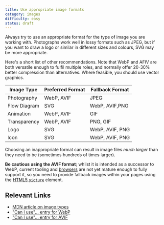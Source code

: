```yaml
---
title: Use appropriate image formats
category: images
difficulty: easy
status: draft
---
```


Always try to use an appropriate format for the type of image you are working with. Photographs work well in lossy formats such as JPEG, but if you want to draw a logo or similar in different sizes and colours, SVG may be more appropriate.

Here's a short list of other recommendations. Note that WebP and AFIV are both versatile enough to fulfil multiple roles, and normally offer 20-30% better compression than alternatives. Where feasible, you should use vector graphics.

| Image Type   | Preferred Format | Fallback Format |
| ------------ | ---------------- | --------------- |
| Photography  | WebP, AVIF       | JPEG            |
| Flow Diagram | SVG              | WebP, AVIF,PNG  |
| Animation    | WebP, AVIF       | GIF             |
| Transparency | WebP, AVIF       | PNG, GIF        |
| Logo         | SVG              | WebP, AVIF, PNG |
| Icon         | SVG              | WebP, AVIF, PNG |

Choosing an inappropriate format can result in image files _much larger_ than they need to be (sometimes hundreds of times larger).

**Be cautious using the AVIF format**; whilst it is intended as a successor to WebP, current tooling and [browsers](https://caniuse.com/avif) are not yet mature enough to fully support it, so you need to provide fallback images within your pages using the [HTML5 `picture`](https://developer.mozilla.org/en-US/docs/Web/HTML/Element/picture) element.

## Relevant Links

- [MDN article on image types](https://developer.mozilla.org/en-US/docs/Web/Media/Formats/Image_types)
- ["Can I use"... entry for WebP](https://caniuse.com/webp)
- ["Can I use"... entry for AVIF](https://caniuse.com/avif)
